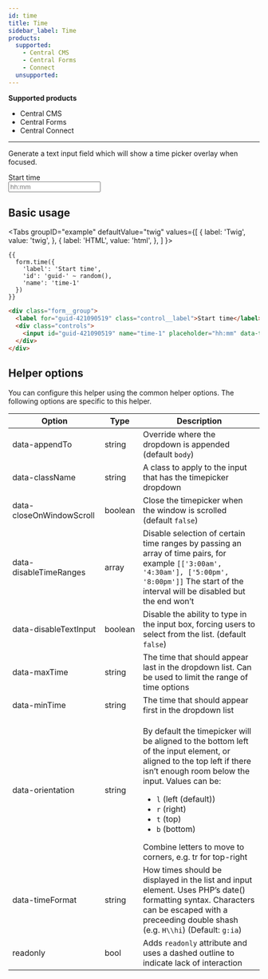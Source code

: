 ```yaml
---
id: time
title: Time
sidebar_label: Time
products:
  supported:
    - Central CMS
    - Central Forms
    - Connect
  unsupported:
---
```


<div className="product-support">
  <strong>Supported products</strong>
  <ul>
    <li className="product-support--supported"><FontAwesomeIcon icon="fa-solid fa-check-circle" /> Central CMS</li>
    <li className="product-support--supported"><FontAwesomeIcon icon="fa-solid fa-check-circle" /> Central Forms</li>
    <li className="product-support--supported"><FontAwesomeIcon icon="fa-solid fa-check-circle" /> Central Connect</li>
  </ul>
</div>

----

Generate a text input field which will show a time picker overlay when focused.

<div className="d-example">
  <div className="form__group">
    <label htmlFor="guid-421090519" className="control__label">Start time</label>
    <div className="controls">
      <input id="guid-421090519" name="time-1" placeholder="hh:mm" data-timepicker="true" type="text" className="form__control" />
    </div>
  </div>
</div>

## Basic usage

<Tabs
  groupID="example"
  defaultValue="twig"
  values={[
    { label: 'Twig', value: 'twig', },
    { label: 'HTML', value: 'html', },
  ]
}>
<TabItem value="twig">

```twig
{{
  form.time({
    'label': 'Start time',
    'id': 'guid-' ~ random(),
    'name': 'time-1'
  })
}}
```

</TabItem>
<TabItem value="html">

```html
<div class="form__group">
  <label for="guid-421090519" class="control__label">Start time</label>
  <div class="controls">
    <input id="guid-421090519" name="time-1" placeholder="hh:mm" data-timepicker="true" type="text" class="form__control" />
  </div>
</div>
```

</TabItem>
</Tabs>

## Helper options

You can configure this helper using the common helper options. The following options are specific to this helper.

| Option | Type | Description |
| ------ | ---- | ----------- |
| data-appendTo | string | Override where the dropdown is appended (default `body`) |
| data-className | string | A class to apply to the input that has the timepicker dropdown |
| data-closeOnWindowScroll | boolean | Close the timepicker when the window is scrolled (default `false`) |
| data-disableTimeRanges | array | Disable selection of certain time ranges by passing an array of time pairs, for example `[['3:00am', '4:30am'], ['5:00pm', '8:00pm']]` The start of the interval will be disabled but the end won’t |
| data-disableTextInput | boolean | Disable the ability to type in the input box, forcing users to select from the list. (default `false`) |
| data-maxTime | string | The time that should appear last in the dropdown list. Can be used to limit the range of time options |
| data-minTime | string | The time that should appear first in the dropdown list |
| data-orientation | string | <p>By default the timepicker will be aligned to the bottom left of the input element, or aligned to the top left if there isn’t enough room below the input. Values can be:</p><ul><li>`l` (left (default))</li><li>`r` (right)</li><li>`t` (top)</li><li>`b` (bottom)</li></ul>Combine letters to move to corners, e.g. tr for top-right
| data-timeFormat | string | How times should be displayed in the list and input element. Uses PHP’s date() formatting syntax. Characters can be escaped with a preceeding double shash (e.g. `H\\hi`) (Default: `g:ia`) |
| readonly | bool | Adds `readonly` attribute and uses a dashed outline to indicate lack of interaction |